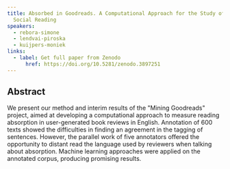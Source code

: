```yaml
---
title: Absorbed in Goodreads. A Computational Approach for the Study of Online
  Social Reading
speakers:
  - rebora-simone
  - lendvai-piroska
  - kuijpers-moniek
links:
  - label: Get full paper from Zenodo
	  href: https://doi.org/10.5281/zenodo.3897251
---
```

## Abstract

We present our method and interim results of the "Mining Goodreads" project, aimed at developing a computational approach to measure reading absorption in user-generated book reviews in English. Annotation of 600 texts showed the difficulties in finding an agreement in the tagging of sentences. However, the parallel work of five annotators offered the opportunity to distant read the language used by reviewers when talking about absorption. Machine learning approaches were applied on the annotated corpus, producing promising results.
